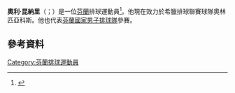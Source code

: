 '''奧利·昆納里'''（{{lang-fi|Olli Kunnari}}；{{bd|1982年|2月2日}}）是一位[[芬蘭|芬蘭]]排球運動員<ref>{{cite news|title=Olli Kunnari jättää Olsztynin|url=http://www.yle.fi/urheilu/lajit/lentopallo/2009/04/olli_kunnari_jattaa_olsztynin_1332974.html|accessdate=20 January 2011|newspaper=YLE|date=31 December 2009|language=fi}}{{dead link|date=2017年12月 |bot=InternetArchiveBot |fix-attempted=yes }}</ref>。他現在效力於希臘排球聯賽球隊奧林匹亞科斯。他也代表[[芬蘭國家男子排球隊|芬蘭國家男子排球隊]]參賽。
==參考資料== 
{{reflist}}
[[Category:芬蘭排球運動員|Category:芬蘭排球運動員]]